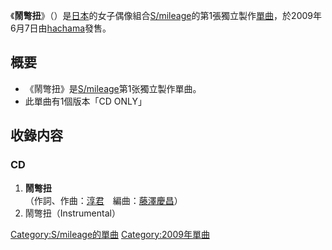 {{unreferenced|time=2011-07-31T09:53:59+00:00}}
{{Infobox Single
| Name           = 鬧彆扭
| Cover          = Smileage - Amanojaku.jpg
| Artist         = [[S/mileage|S/mileage]]
| Album          = [[壞孩子①|壞孩子①]]
| A-side         = 鬧彆扭
| B-side         = 
| Released       = 2009年6月7日
| Format         = [[单曲|单曲]]
| Recorded       = 2009年<br/>{{JPN}}
| Genre          = [[J-POP|J-POP]]
| Lenght         =
| Label          = [[hachama|hachama]]
| Writer         = [[淳君|淳君]]
| Producer       = [[淳君|淳君]]
| Certification  = 
| Chart position = 
| Last single    = －
| This single    = '''鬧彆扭'''<br/>（2009年）
| Next single    = [[雖然明天就要約會了，但現在就想聽到你的聲音|雖然明天就要約會了，但現在就想聽到你的聲音]]<br/>（2009年）
| Misc           =
}}

《'''鬧彆扭'''》（{{lang-ja|ぁまのじゃく}}）是[[日本|日本]]的女子偶像組合[[S/mileage|S/mileage]]的第1張獨立製作[[單曲|單曲]]，於2009年6月7日由[[hachama|hachama]]發售。

== 概要 ==
* 《鬧彆扭》是[[S/mileage|S/mileage]]第1张獨立製作單曲。
* 此單曲有1個版本「CD ONLY」

== 收錄内容 ==
===CD===
# '''鬧彆扭'''<br/>（作詞、作曲：[[淳君|淳君]]　編曲：[[藤澤慶昌|藤澤慶昌]]）
# 鬧彆扭（Instrumental）

{{S/mileage}}

{{DEFAULTSORT: Amanojaku}}
[[Category:S/mileage的單曲|Category:S/mileage的單曲]]
[[Category:2009年單曲|Category:2009年單曲]]
